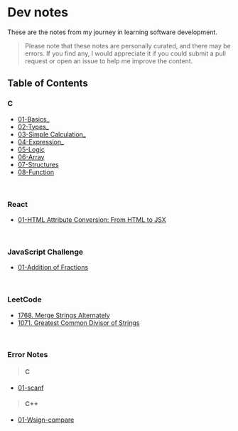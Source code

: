 # Dev notes

These are the notes from my journey in learning software development.
> Please note that these notes are personally curated, and there may be errors. If you find any, I would appreciate it if you could submit a pull request or open an issue to help me improve the content.

## Table of Contents

### C
- [01-Basics_](/c/01-basics)
- [02-Types_](/c/02-types)
- [03-Simple Calculation_](/c/03-simple-calculation)
- [04-Expression_](/c/04-expression)
- [05-Logic](/c/05-logic)
- [06-Array](/c/06-array)
- [07-Structures](/c/07-structures)
- [08-Function](/c/08-function)

<br />

### React
- [01-HTML Attribute Conversion: From HTML to JSX](/react/01-attribute-conversion)

<br />

### JavaScript Challenge
- [01-Addition of Fractions](/js-challenge/01-addition-of-fractions)

<br />

### LeetCode
- [1768. Merge Strings Alternately](/leetcode/1768-merge-strings-alternately)
- [1071. Greatest Common Divisor of Strings](/leetcode/1071-greatest-common-divisor-of-strings)

<br />

### Error Notes
> #### C
- [01-scanf](/error-notes/C/01-scanf)

> #### C++
- [01-Wsign-compare](/error-notes/C++/01-Wsign-compare)